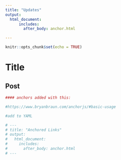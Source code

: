 ```yaml
---
title: "Updates"
output: 
  html_document:
      includes:
        after_body: anchor.html

---
```


```r
knitr::opts_chunk$set(echo = TRUE)
```

# Title

## Post

```r
#### anchors added with this:

#https://www.bryanbraun.com/anchorjs/#basic-usage

#add to YAML

# ---
# title: "Anchored Links"
# output: 
#   html_document:
#     includes:
#       after_body: anchor.html
# ---
```





